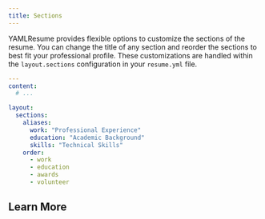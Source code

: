 ```yaml
---
title: Sections
---
```


YAMLResume provides flexible options to customize the sections of the resume.
You can change the title of any section and reorder the sections to best fit
your professional profile. These customizations are handled within the
`layout.sections` configuration in your `resume.yml` file.

```yml lineNumbers title="resume.yml"
---
content:
  # ...

layout:
  sections:
    aliases:
      work: "Professional Experience"
      education: "Academic Background"
      skills: "Technical Skills"
    order:
      - work
      - education
      - awards
      - volunteer
```

## Learn More

<Cards>
  <Card
    href="./sections/aliases"
    title="Aliases"
    description="Customize section titles"
  />
  <Card
    href="./reorder"
    title="Reorder"
    description="Reorder sections"
  />
</Cards>
